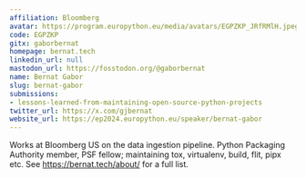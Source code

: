 ```yaml
---
affiliation: Bloomberg
avatar: https://program.europython.eu/media/avatars/EGPZKP_JRfRMlH.jpeg
code: EGPZKP
gitx: gaborbernat
homepage: bernat.tech
linkedin_url: null
mastodon_url: https://fosstodon.org/@gaborbernat
name: Bernat Gabor
slug: bernat-gabor
submissions:
- lessons-learned-from-maintaining-open-source-python-projects
twitter_url: https://x.com/gjbernat
website_url: https://ep2024.europython.eu/speaker/bernat-gabor
---
```


Works at Bloomberg US on the data ingestion pipeline. Python Packaging Authority member, PSF fellow; maintaining tox, virtualenv, build, flit, pipx etc. See https://bernat.tech/about/ for a full list.

